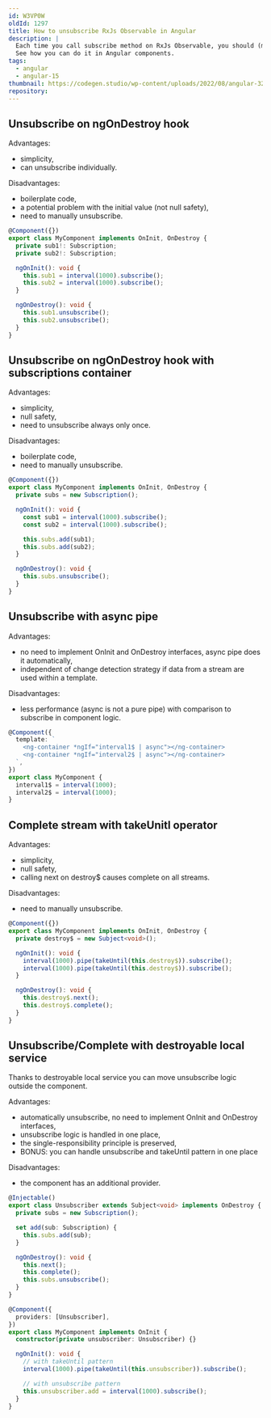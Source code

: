 ```yaml
---
id: W3VP0W
oldId: 1297
title: How to unsubscribe RxJs Observable in Angular
description: |
  Each time you call subscribe method on RxJs Observable, you should (most of the time) also call unsubscribe.
  See how you can do it in Angular components.
tags:
  - angular
  - angular-15
thumbnail: https://codegen.studio/wp-content/uploads/2022/08/angular-320x180.png
repository:
---
```



## Unsubscribe on ngOnDestroy hook

Advantages:

- simplicity,
- can unsubscribe individually.

Disadvantages:

- boilerplate code,
- a potential problem with the initial value (not null safety),
- need to manually unsubscribe.

```ts
@Component({})
export class MyComponent implements OnInit, OnDestroy {
  private sub1!: Subscription;
  private sub2!: Subscription;

  ngOnInit(): void {
    this.sub1 = interval(1000).subscribe();
    this.sub2 = interval(1000).subscribe();
  }

  ngOnDestroy(): void {
    this.sub1.unsubscribe();
    this.sub2.unsubscribe();
  }
}
```

## Unsubscribe on ngOnDestroy hook with subscriptions container

Advantages:

- simplicity,
- null safety,
- need to unsubscribe always only once.

Disadvantages:

- boilerplate code,
- need to manually unsubscribe.

```ts
@Component({})
export class MyComponent implements OnInit, OnDestroy {
  private subs = new Subscription();

  ngOnInit(): void {
    const sub1 = interval(1000).subscribe();
    const sub2 = interval(1000).subscribe();

    this.subs.add(sub1);
    this.subs.add(sub2);
  }

  ngOnDestroy(): void {
    this.subs.unsubscribe();
  }
}
```

## Unsubscribe with async pipe

Advantages:

- no need to implement OnInit and OnDestroy interfaces, async pipe does it automatically,
- independent of change detection strategy if data from a stream are used within a template.

Disadvantages:

- less performance (async is not a pure pipe) with comparison to subscribe in component logic.

```ts
@Component({
  template: `
    <ng-container *ngIf="interval1$ | async"></ng-container>
    <ng-container *ngIf="interval2$ | async"></ng-container>
  `,
})
export class MyComponent {
  interval1$ = interval(1000);
  interval2$ = interval(1000);
}
```

## Complete stream with takeUnitl operator

Advantages:

- simplicity,
- null safety,
- calling next on destroy$ causes complete on all streams.

Disadvantages:

- need to manually unsubscribe.

```ts
@Component({})
export class MyComponent implements OnInit, OnDestroy {
  private destroy$ = new Subject<void>();

  ngOnInit(): void {
    interval(1000).pipe(takeUntil(this.destroy$)).subscribe();
    interval(1000).pipe(takeUntil(this.destroy$)).subscribe();
  }

  ngOnDestroy(): void {
    this.destroy$.next();
    this.destroy$.complete();
  }
}
```

## Unsubscribe/Complete with destroyable local service

Thanks to destroyable local service you can move unsubscribe logic outside the component.

Advantages:

- automatically unsubscribe, no need to implement OnInit and OnDestroy interfaces,
- unsubscribe logic is handled in one place,
- the single-responsibility principle is preserved,
- BONUS: you can handle unsubscribe and takeUntil pattern in one place

Disadvantages:

- the component has an additional provider.

```ts
@Injectable()
export class Unsubscriber extends Subject<void> implements OnDestroy {
  private subs = new Subscription();

  set add(sub: Subscription) {
    this.subs.add(sub);
  }

  ngOnDestroy(): void {
    this.next();
    this.complete();
    this.subs.unsubscribe();
  }
}
```

```ts
@Component({
  providers: [Unsubscriber],
})
export class MyComponent implements OnInit {
  constructor(private unsubscriber: Unsubscriber) {}

  ngOnInit(): void {
    // with takeUntil pattern
    interval(1000).pipe(takeUntil(this.unsubscriber)).subscribe();

    // with unsubscribe pattern
    this.unsubscriber.add = interval(1000).subscribe();
  }
}
```
